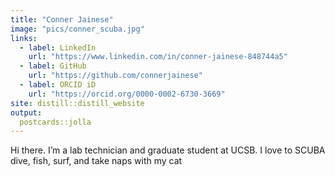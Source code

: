 ```yaml
---
title: "Conner Jainese"
image: "pics/conner_scuba.jpg"
links:
  - label: LinkedIn
    url: "https://www.linkedin.com/in/conner-jainese-848744a5"
  - label: GitHub
    url: "https://github.com/connerjainese"
  - label: ORCID iD
    url: "https://orcid.org/0000-0002-6730-3669"
site: distill::distill_website
output:
  postcards::jolla
---
```

 
Hi there.
I'm a lab technician and graduate student at UCSB.
I love to SCUBA dive, fish, surf, and take naps with my cat

